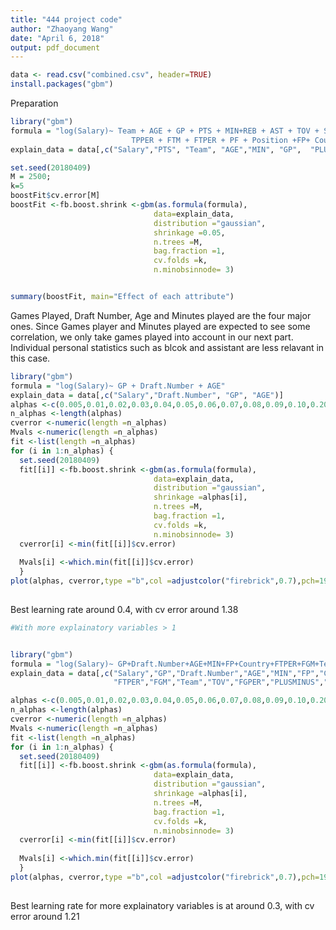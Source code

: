 ```yaml
---
title: "444 project code"
author: "Zhaoyang Wang"
date: "April 6, 2018"
output: pdf_document
---
```


```r
data <- read.csv("combined.csv", header=TRUE)
install.packages("gbm")
```
Preparation

```r
library("gbm")
formula = "log(Salary)~ Team + AGE + GP + PTS + MIN+REB + AST + TOV + STL + BLK + FGM + FGPER + TPM + 
                           TPPER + FTM + FTPER + PF + Position +FP+ Country + PLUSMINUS + Draft.Number"
explain_data = data[,c("Salary","PTS", "Team", "AGE","MIN", "GP",  "PLUSMINUS", "Draft.Number", "REB", "AST", "TOV", "STL", "BLK", "FGM", "FGPER", "TPM", "TPPER", "FTM", "FTPER", "PF", "Position", "Country", "FP")]

set.seed(20180409)
M = 2500;
k=5
boostFit$cv.error[M]
boostFit <-fb.boost.shrink <-gbm(as.formula(formula),
                                data=explain_data,
                                distribution ="gaussian",
                                shrinkage =0.05,
                                n.trees =M,
                                bag.fraction =1,
                                cv.folds =k,
                                n.minobsinnode= 3)


summary(boostFit, main="Effect of each attribute")
```
Games Played, Draft Number, Age and Minutes played are the four major ones. Since Games player and Minutes played are expected to see some correlation, we only take games played into account in our next part. Individual personal statistics such as blcok and assistant are less relavant in this case.

```r
library("gbm")
formula = "log(Salary)~ GP + Draft.Number + AGE"
explain_data = data[,c("Salary","Draft.Number", "GP", "AGE")]
alphas <-c(0.005,0.01,0.02,0.03,0.04,0.05,0.06,0.07,0.08,0.09,0.10,0.20,0.30,0.40,0.50,0.60,0.70,0.80,0.90,1)
n_alphas <-length(alphas)
cverror <-numeric(length =n_alphas)
Mvals <-numeric(length =n_alphas)
fit <-list(length =n_alphas)
for (i in 1:n_alphas) {
  set.seed(20180409)
  fit[[i]] <-fb.boost.shrink <-gbm(as.formula(formula),
                                data=explain_data,
                                distribution ="gaussian",
                                shrinkage =alphas[i],
                                n.trees =M,
                                bag.fraction =1,
                                cv.folds =k,
                                n.minobsinnode= 3)
  cverror[i] <-min(fit[[i]]$cv.error)
  
  Mvals[i] <-which.min(fit[[i]]$cv.error)
  }
plot(alphas, cverror,type ="b",col =adjustcolor("firebrick",0.7),pch=19,lwd=2,main ="cross-validated error",xlab ="shrinkage",ylab="cv.error")
          
```
Best learning rate around 0.4, with cv error around 1.38


```r

#With more explainatory variables > 1


library("gbm")
formula = "log(Salary)~ GP+Draft.Number+AGE+MIN+FP+Country+FTPER+FGM+Team+TOV+FGPER+PLUSMINUS+REB+Position"
explain_data = data[,c("Salary","GP","Draft.Number","AGE","MIN","FP","Country",
                       "FTPER","FGM","Team","TOV","FGPER","PLUSMINUS","REB","Position")]

alphas <-c(0.005,0.01,0.02,0.03,0.04,0.05,0.06,0.07,0.08,0.09,0.10,0.20,0.30,0.40,0.50,0.60,0.70,0.80,0.90,1)
n_alphas <-length(alphas)
cverror <-numeric(length =n_alphas)
Mvals <-numeric(length =n_alphas)
fit <-list(length =n_alphas)
for (i in 1:n_alphas) {
  set.seed(20180409)
  fit[[i]] <-fb.boost.shrink <-gbm(as.formula(formula),
                                data=explain_data,
                                distribution ="gaussian",
                                shrinkage =alphas[i],
                                n.trees =M,
                                bag.fraction =1,
                                cv.folds =k,
                                n.minobsinnode= 3)
  cverror[i] <-min(fit[[i]]$cv.error)
  
  Mvals[i] <-which.min(fit[[i]]$cv.error)
  }
plot(alphas, cverror,type ="b",col =adjustcolor("firebrick",0.7),pch=19,lwd=2,main ="cross-validated error",xlab ="shrinkage",ylab="cv.error")
          
```
Best learning rate for more explainatory variables is at around 0.3, with cv error around 1.21  

